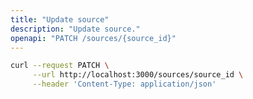 ```yaml
---
title: "Update source"
description: "Update source."
openapi: "PATCH /sources/{source_id}"
---
```


<RequestExample>

```bash Example Request
curl --request PATCH \
     --url http://localhost:3000/sources/source_id \
     --header 'Content-Type: application/json'
```

</RequestExample>
